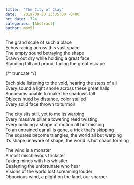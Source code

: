 ```yaml
---
title:  "The City of Clay"
date:   2019-09-30 13:35:00 -0400
hrt_date: -724
categories: [Abstract]
author: mov51
---
```

The grand scale of such a place  
Echos racing across this vast space  
The empty sound betraying the shape  
Drawn out dry while holding a great face  
Standing tall and proud, facing the great escape  

{/* truncate */}

Each side listening to the void, hearing the steps of all  
Every sound a light shone across these great halls  
Sunbeams unable to make the shadows fall  
Objects hued by distance, color stalled  
Every solid face thrown to turmoil  
  
The city sits still, yet to me its warping  
Every massive pillar a towering reed twisting  
Every building a shape of motion all but missing  
To an untrained ear all is gone, a trick that’s skipping  
The squares become triangles, the world all but warping  
It’s shape unaware of shape, the world is but chaos forming  
  
The wind is a monster  
A most mischievous trickster  
Taking minds with his whistler  
Deafening the unfortunate who hear  
Visions of the world lost screaming louder  
Obnoxious wind, a plight on the land, our sharper  